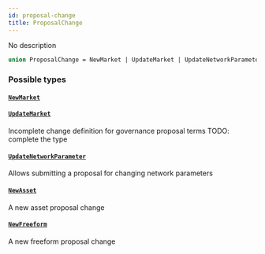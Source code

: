 ```yaml
---
id: proposal-change
title: ProposalChange
---
```



No description

```graphql
union ProposalChange = NewMarket | UpdateMarket | UpdateNetworkParameter | NewAsset | NewFreeform
```


### Possible types

#### [`NewMarket`](/docs/testnet/graphql/objects/new-market) 




#### [`UpdateMarket`](/docs/testnet/graphql/objects/update-market) 

Incomplete change definition for governance proposal terms
TODO: complete the type


#### [`UpdateNetworkParameter`](/docs/testnet/graphql/objects/update-network-parameter) 

Allows submitting a proposal for changing network parameters


#### [`NewAsset`](/docs/testnet/graphql/objects/new-asset) 

A new asset proposal change


#### [`NewFreeform`](/docs/testnet/graphql/objects/new-freeform) 

A new freeform proposal change




